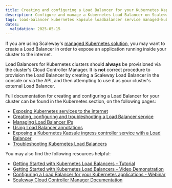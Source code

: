 ```yaml
---
title: Creating and configuring a Load Balancer for your Kubernetes Kapsule
description: Configure and manage a Kubernetes Load Balancer on Scaleway to efficiently distribute traffic and scale your containerized applications.
tags: load-balancer kubernetes kapsule loadbalancer service managed-kubernetes
dates:
  validation: 2025-05-15
---
```


If you are using Scaleway's [managed Kubernetes solution](/kubernetes/quickstart/), you may want to create a Load Balancer in order to expose  an application running inside your cluster to the internet.

Load Balancers for Kubernetes clusters should **always** be provisioned via the cluster's Cloud Controller Manager. It is **not** correct procedure to provision the Load Balancer by creating a Scaleway Load Balancer in the console or via the API, and then attempting to use it as your cluster's external Load Balancer.

Full documentation for creating and configuring a Load Balancer for your cluster can be found in the Kubernetes section, on the following pages:

- [Exposing Kubernetes services to the internet](/kubernetes/reference-content/exposing-services/)
- [Creating, configuring and troubleshooting a Load Balancer service](/kubernetes/reference-content/kubernetes-load-balancer/)
- [Managing Load Balancer IPs](/kubernetes/reference-content/managing-load-balancer-ips/)
- [Using Load Balancer annotations](/kubernetes/reference-content/using-load-balancer-annotations/)
- [Exposing a Kubernetes Kapsule ingress controller service with a Load Balancer](/kubernetes/reference-content/lb-ingress-controller/)
- [Troubleshooting Kubernetes Load Balancers](/load-balancer/troubleshooting/k8s-errors/)

You may also find the following resources helpful:

- [Getting Started with Kubernetes Load Balancers - Tutorial](/tutorials/get-started-kubernetes-loadbalancer/)
- [Getting Started with Kubernetes Load Balancers - Video Demonstration](https://www.youtube.com/watch?v=W3gPUQ_ELEo)
- [Configuring a Load Balancer for your Kubernetes applications - Webinar](https://www.youtube.com/watch?v=V0uKqYXJRF4)
- [Scaleway Cloud Controller Manager Documentation](https://github.com/scaleway/scaleway-cloud-controller-manager)